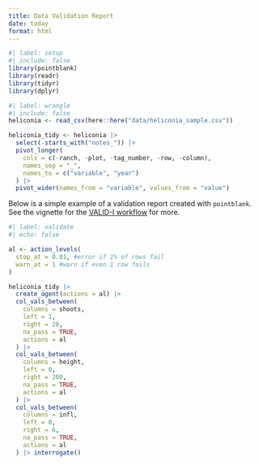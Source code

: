```yaml
---
title: Data Validation Report
date: today
format: html
---
```


```r
#| label: setup
#| include: false
library(pointblank)
library(readr)
library(tidyr)
library(dplyr)
```

```r
#| label: wrangle
#| include: false
heliconia <- read_csv(here::here("data/heliconia_sample.csv"))

heliconia_tidy <- heliconia |> 
  select(-starts_with("notes_")) |> 
  pivot_longer(
    cols = c(-ranch, -plot, -tag_number, -row, -column),
    names_sep = "_",
    names_to = c("variable", "year")
  ) |> 
  pivot_wider(names_from = "variable", values_from = "value")
```

Below is a simple example of a validation report created with `pointblank`.  See the vignette for the [VALID-I workflow](https://rstudio.github.io/pointblank/articles/VALID-I.html) for more.

```r
#| label: validate
#| echo: false

al <- action_levels(
  stop_at = 0.01, #error if 1% of rows fail
  warn_at = 1 #warn if even 1 row fails
)

heliconia_tidy |> 
  create_agent(actions = al) |>
  col_vals_between(
    columns = shoots,
    left = 1,
    right = 20,
    na_pass = TRUE,
    actions = al
  ) |> 
  col_vals_between(
    columns = height,
    left = 0,
    right = 200,
    na_pass = TRUE,
    actions = al
  ) |> 
  col_vals_between(
    columns = infl,
    left = 0,
    right = 6,
    na_pass = TRUE,
    actions = al
  ) |> interrogate()
```